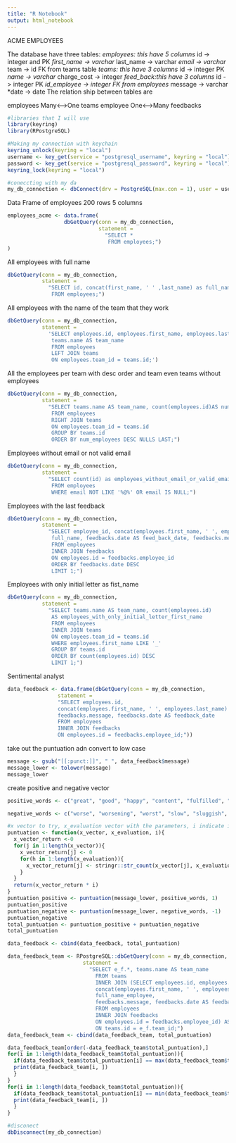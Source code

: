 ```yaml
---
title: "R Notebook"
output: html_notebook
---
```


ACME EMPLOYEES

The database have three tables:
  *employees: this have 5 columns
    *id -> integer and PK
    *first_name -> varchar
    *last_name -> varchar 
    *email -> varchar
    *team -> id FK from teams table
  *teams: this have 3 columns 
    *id -> integer PK
    *name -> varchar
    *charge_cost -> integer
  *feed_back:this have 3 columns
    *id -> integer PK
    *id_employee -> integer FK from employees
    *message -> varchar
    *date -> date
The relation ship between tables are

employees Many<---->One teams
employee One<---->Many feedbacks

```r
#libraries that I will use
library(keyring)
library(RPostgreSQL)
```
```r
#Making my connection with keychain 
keyring_unlock(keyring = "local")
username <- key_get(service = "postgresql_username", keyring = "local")
password <- key_get(service = "postgresql_password", keyring = "local")
keyring_lock(keyring = "local")
```
```r
#coneccting with my da
my_db_connection <- dbConnect(drv = PostgreSQL(max.con = 1), user = username, password = password, dbname='acme_employees', host='localhost')
```
Data Frame of employees 200 rows 5 columns
```r
employees_acme <- data.frame(
                  dbGetQuery(conn = my_db_connection,
                             statement = 
                               "SELECT *
                                FROM employees;")
)
```
All employees with full name
```r
dbGetQuery(conn = my_db_connection, 
           statement = 
             "SELECT id, concat(first_name, ' ' ,last_name) as full_name, email, team_id
              FROM employees;")
```
All employees with the name of the team that they work
```r
dbGetQuery(conn = my_db_connection,
           statement = 
             'SELECT employees.id, employees.first_name, employees.last_name, employees.email, 
              teams.name AS team_name
              FROM employees
              LEFT JOIN teams
              ON employees.team_id = teams.id;')
```
All the employees per team with desc order and team even teams without employees
```r
dbGetQuery(conn = my_db_connection, 
           statement = 
             "SELECT teams.name AS team_name, count(employees.id)AS num_employees
              FROM employees
              RIGHT JOIN teams
              ON employees.team_id = teams.id
              GROUP BY teams.id
              ORDER BY num_employees DESC NULLS LAST;")
```
Employees without email or not valid email
```r
dbGetQuery(conn = my_db_connection,
           statement = 
             "SELECT count(id) as employees_without_email_or_valid_email
              FROM employees
              WHERE email NOT LIKE '%@%' OR email IS NULL;")
```
Employees with the last feedback
```r
dbGetQuery(conn = my_db_connection,
           statement = 
             "SELECT employee_id, concat(employees.first_name, ' ', employees.last_name) AS   
              full_name, feedbacks.date AS feed_back_date, feedbacks.message AS feed_back_message
              FROM employees
              INNER JOIN feedbacks
              ON employees.id = feedbacks.employee_id
              ORDER BY feedbacks.date DESC
              LIMIT 1;")
```
Employees with only initial letter as fist_name
```r
dbGetQuery(conn = my_db_connection,
           statement = 
             "SELECT teams.name AS team_name, count(employees.id) 
              AS employees_with_only_initial_letter_first_name
              FROM employees
              INNER JOIN teams
              ON employees.team_id = teams.id
              WHERE employees.first_name LIKE '_'
              GROUP BY teams.id
              ORDER BY count(employees.id) DESC
              LIMIT 1;")
```
Sentimental analyst
```r
data_feedback <- data.frame(dbGetQuery(conn = my_db_connection,
                statement = 
                "SELECT employees.id, 
                concat(employees.first_name, ' ', employees.last_name) AS full_name_employee, 
                feedbacks.message, feedbacks.date AS feedback_date
                FROM employees
                INNER JOIN feedbacks
                ON employees.id = feedbacks.employee_id;"))
```
take out the puntuation adn convert to low case
```r
message <- gsub("[[:punct:]]", " ", data_feedback$message)
message_lower <- tolower(message)
message_lower
```
create positive and negative vector
```r
positive_words <- c("great", "good", "happy", "content", "fulfilled", "fulfilled", "positive", "positives", "cheerful", "nice", "ambition", "ambitions", "ambitious", "friendly", "progress", "joy", "fast", "achieve", "achieving", "achievements", "best", "better",  "unlimited", "pros", "competitive", "opportunity", "advancement", "friendly", "smart", "interesting", "challenging", "grow", "caring", "balance", "helpful")

negative_words <- c("worse", "worsening", "worst", "slow", "sluggish", "impatient", "unfulfilled", "unfulfilling", "negative", "bad", "limited", "limit", "limitations", "cons", "frustrated", "frustrating", "frustration", "dull", "boring", "politics", "political", "ignore", "ignored", "ignoring", "sad", "depressed", "depressing", "nasty", "stress", "stresses", "stressed", "horrid", "horrible", "terrible", "deadline", "deadlines", "uncaring", "remote")
```

```r
#x vector to try, x_evaluation vector with the parameters, i indicate if it is postive of negative
puntuation <- function(x_vector, x_evaluation, i){
  x_vector_return <-0
  for(j in 1:length(x_vector)){
    x_vector_return[j] <- 0
    for(h in 1:length(x_evaluation)){
      x_vector_return[j] <- stringr::str_count(x_vector[j], x_evaluation[h]) + x_vector_return[j]
    }
  }
  return(x_vector_return * i)
}
puntuation_positive <- puntuation(message_lower, positive_words, 1)
puntuation_positive
puntuation_negative <- puntuation(message_lower, negative_words, -1)
puntuation_negative 
total_puntuation <- puntuation_positive + puntuation_negative
total_puntuation
```

```r
data_feedback <- cbind(data_feedback, total_puntuation)
```
```r
data_feedback_team <- RPostgreSQL::dbGetQuery(conn = my_db_connection,
                        statement = 
                          "SELECT e_f.*, teams.name AS team_name
                            FROM teams
                            INNER JOIN (SELECT employees.id, employees.team_id,
                            concat(employees.first_name, ' ', employees.last_name) AS   
                            full_name_employee, 
                            feedbacks.message, feedbacks.date AS feedback_date
                            FROM employees
                            INNER JOIN feedbacks
                            ON employees.id = feedbacks.employee_id) AS e_f
                            ON teams.id = e_f.team_id;")
data_feedback_team <- cbind(data_feedback_team, total_puntuation)
```
```r
data_feedback_team[order(-data_feedback_team$total_puntuation),]
for(i in 1:length(data_feedback_team$total_puntuation)){
  if(data_feedback_team$total_puntuation[i] == max(data_feedback_team$total_puntuation)){
  print(data_feedback_team[i, ])
  }
}
for(i in 1:length(data_feedback_team$total_puntuation)){
  if(data_feedback_team$total_puntuation[i] == min(data_feedback_team$total_puntuation)){
  print(data_feedback_team[i, ])
  }
}
```





```r
#disconect
dbDisconnect(my_db_connection)
```

